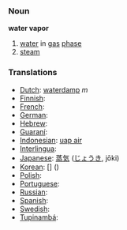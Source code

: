 === Noun ===
'''water vapor'''

# [[water]] in [[gas]] [[phase]]
# [[steam]]

=== Translations ===
*[[Dutch]]: [[waterdamp]] ''m''
*[[Finnish]]: [[]]
*[[French]]: [[]] '' ''
*[[German]]: [[]] '' ''
*[[Hebrew]]: [[]] '' ''
*[[Guaraní]]: [[]]
*[[Indonesian]]: [[uap air]]
*[[Interlingua]]: [[]]
*[[Japanese]]: [[蒸気]] ([[じょうき]], jōki)
*[[Korean]]: [[]] [] ()
*[[Polish]]: [[]]
*[[Portuguese]]: [[]] '' ''
*[[Russian]]: [[]]
*[[Spanish]]: [[]] '' ''
*[[Swedish]]: [[]] '' ''
*[[Tupinambá]]: [[]]